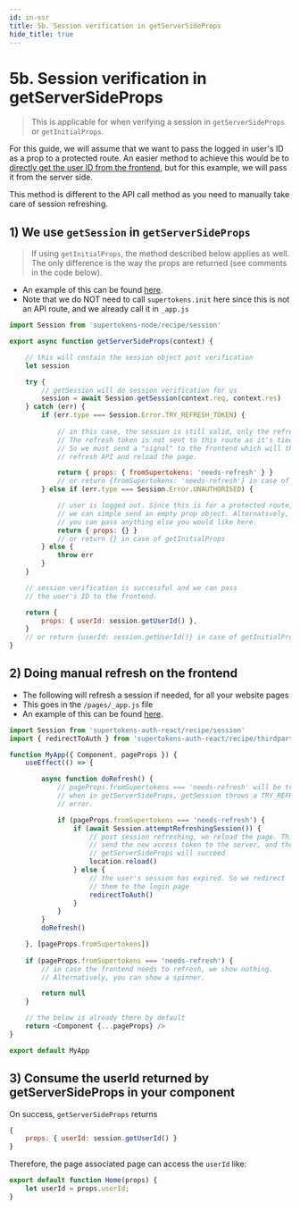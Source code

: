 ```yaml
---
id: in-ssr
title: 5b. Session verification in getServerSideProps
hide_title: true
---
```


# 5b. Session verification in getServerSideProps

> This is applicable for when verifying a session in `getServerSideProps` or `getInitialProps`.

For this guide, we will assume that we want to pass the logged in user's ID as a prop to a protected route. An easier method to achieve this would be to [directly get the user ID from the frontend](../../common-customizations/sessions/user-information-front-end), but for this example, we will pass it from the server side.

This method is different to the API call method as you need to manually take care of session refreshing.

## 1) We use `getSession` in `getServerSideProps`

> If using `getInitialProps`, the method described below applies as well. The only difference is the way the props are returned (see comments in the code below).

- An example of this can be found [here](https://github.com/supertokens/next.js/blob/canary/examples/with-supertokens/pages/index.js#L15).
- Note that we do NOT need to call `supertokens.init` here since this is not an API route, and we already call it in `_app.js`

```js
import Session from 'supertokens-node/recipe/session'

export async function getServerSideProps(context) {

    // this will contain the session object post verification
    let session

    try {
        // getSession will do session verification for us
        session = await Session.getSession(context.req, context.res)
    } catch (err) {
        if (err.type === Session.Error.TRY_REFRESH_TOKEN) {
            
            // in this case, the session is still valid, only the refresh token has expired.
            // The refresh token is not sent to this route as it's tied to the /api/auth/session/refresh API paths.
            // So we must send a "signal" to the frontend which will then call the 
            // refresh API and reload the page.

            return { props: { fromSupertokens: 'needs-refresh' } }
            // or return {fromSupertokens: 'needs-refresh'} in case of getInitialProps
        } else if (err.type === Session.Error.UNAUTHORISED) {

            // user is logged out. Since this is for a protected route,
            // we can simple send an empty prop object. Alternatively,
            // you can pass anything else you would like here.
            return { props: {} }
            // or return {} in case of getInitialProps
        } else {
            throw err
        }
    }

    // session verification is successful and we can pass
    // the user's ID to the frontend.

    return {
        props: { userId: session.getUserId() },
    }
    // or return {userId: session.getUserId()} in case of getInitialProps
}
```

## 2) Doing manual refresh on the frontend

- The following will refresh a session if needed, for all your website pages
- This goes in the `/pages/_app.js` file
- An example of this can be found [here](https://github.com/supertokens/next.js/blob/canary/examples/with-supertokens/pages/_app.js#L16).

<!--DOCUSAURUS_CODE_TABS-->
<!--/pages/_app.js-->

```js
import Session from 'supertokens-auth-react/recipe/session'
import { redirectToAuth } from 'supertokens-auth-react/recipe/thirdpartyemailpassword'

function MyApp({ Component, pageProps }) {
    useEffect(() => {

        async function doRefresh() {
            // pageProps.fromSupertokens === 'needs-refresh' will be true
            // when in getServerSideProps, getSession throws a TRY_REFRESH_TOKEN
            // error.

            if (pageProps.fromSupertokens === 'needs-refresh') {
                if (await Session.attemptRefreshingSession()) {
                    // post session refreshing, we reload the page. This will
                    // send the new access token to the server, and then 
                    // getServerSideProps will succeed
                    location.reload()
                } else {
                    // the user's session has expired. So we redirect
                    // them to the login page
                    redirectToAuth()
                }
            }
        }
        doRefresh()

    }, [pageProps.fromSupertokens])
    
    if (pageProps.fromSupertokens === 'needs-refresh') {
        // in case the frontend needs to refresh, we show nothing.
        // Alternatively, you can show a spinner.

        return null
    }

    // the below is already there by default
    return <Component {...pageProps} />
}

export default MyApp
```

<!--END_DOCUSAURUS_CODE_TABS-->

## 3) Consume the userId returned by getServerSideProps in your component

On success, `getServerSideProps` returns
```js
{
    props: { userId: session.getUserId() }
}
```

Therefore, the page associated page can access the `userId` like:

```js
export default function Home(props) {
    let userId = props.userId;
}
```
